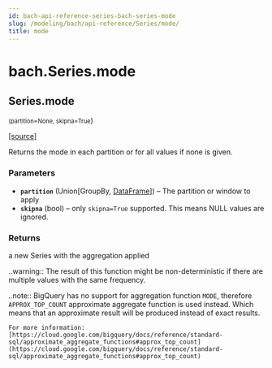 ```yaml
---
id: bach-api-reference-series-bach-series-mode
slug: /modeling/bach/api-reference/Series/mode/
title: mode
---
```


# bach.Series.mode

<div className="method">

## <span className="additional-name">Series.</span><span className="name">mode</span>

<small className="parameter-list">(<span className="parameter" id="partition">partition=None</span>, <span className="parameter" id="skipna">skipna=True</span></small>)


&#8203;<span className="view-source">[[source]](https://github.com/objectiv/objectiv-analytics/blob/main/bach/bach/series/series.py)</span>

<div className="content">

Returns the mode in each partition or for all values if none is given.


### Parameters

* **`partition`** (Union[GroupBy, [DataFrame](/modeling/bach/api-reference/DataFrame/bach.DataFrame.mdx)]) – The partition or window to apply
* **`skipna`** (bool) – only `skipna=True` supported. This means NULL values are ignored.



### Returns

a new Series with the aggregation applied


..warning::
    The result of this function might be non-deterministic if there are multiple values with
    the same frequency.


..note::
    BigQuery has no support for aggregation function `MODE`, therefore `APPROX_TOP_COUNT`
    approximate aggregate function is used instead. Which means that an approximate result will
    be produced instead of exact results.

    For more information:
    [https://cloud.google.com/bigquery/docs/reference/standard-sql/approximate_aggregate_functions#approx_top_count](https://cloud.google.com/bigquery/docs/reference/standard-sql/approximate_aggregate_functions#approx_top_count)



</div>


</div>
